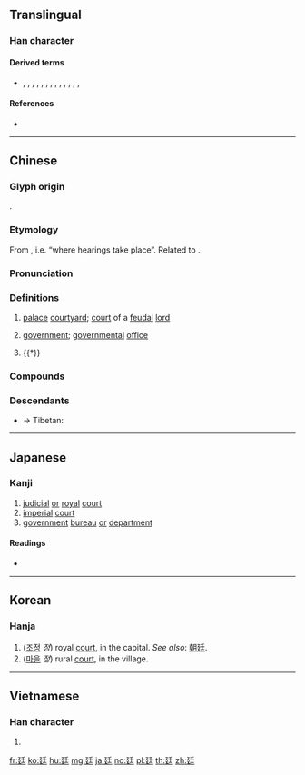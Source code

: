 {{character info/new}}
==Translingual==

===Han character===
{{Han char|rn=54|rad=廴|as=04|sn=7|four=12401|canj=NKHG|ids=⿺廴𡈼}}

====Derived terms====
* {{l|mul|挺}}, {{l|mul|庭}}, {{l|mul|艇}}, {{l|mul|霆}}, {{l|mul|蜓}}, {{l|mul|珽}}, {{l|mul|綎}}, {{l|mul|娗}}, {{l|mul|莛}}, {{l|mul|筳}}, {{l|mul|梃}}, {{l|mul|侹}}, {{l|mul|頲}}, {{l|mul|鋌}}

====References====
* {{Han ref|kx=0353.020|dkj=09571|dj=0667.010|hdz=10403.110|uh=5EF7|ud=24311|bh=A7CA|bd=42954}}

----

==Chinese==
{{zh-forms}}

===Glyph origin===
{{Han etym}}
{{Han compound|廴|𡈼|c1=s|c2=p|ls=psc}}.

===Etymology===
From {{och-l|聽|to hear}}, i.e. “where hearings take place”. Related to {{och-l|廳|hall}}.

===Pronunciation===
{{zh-pron
|m=tíng
|c=ting4
|md=dìng
|mn=têng/xm,zz:thêng
|mn-t=têng5
|w=3din
|mc=y
|oc=y
|cat=n
}}

===Definitions===
{{zh-hanzi}}

# {{lb|zh|historical}} [[palace]] [[courtyard]]; [[court]] of a [[feudal]] [[lord]]
# {{lb|zh|historical}} [[government]]; [[governmental]] [[office]]
# {{†}} {{zh-alt-form|庭|[[courtyard]]}}

===Compounds===
{{zh-der|廷諍|二朝廷|廟廷|廷辱|小朝廷|徑廷|廷魁|廷試|廷杖|廷掾|廷對|廷尉|廷爭面折|宮廷|內廷|清廷|朝廷|教廷|面折廷爭|阿根廷|銓廷}}

===Descendants===
* → Tibetan: {{l|bo|ཐིང||government department or office at the provincial level}}

----

==Japanese==

===Kanji===
{{ja-kanji|grade=c|rs=廴04}}

# [[judicial]] [[or]] [[royal]] [[court]]
# [[imperial]] [[court]]
# [[government]] [[bureau]] [[or]] [[department]]

====Readings====
* {{ja-readings|on=[[てい]] (tei)|kun=[[にわ]] (niwa)}}

----

==Korean==

===Hanja===
{{ko-hanja|hangeul=정|rv=jeong|mr=chŏng}}

# ([[조정]] ''정'') royal [[court]], in the capital. ''See also'': [[朝廷]]. 
# ([[마을]] ''정'') rural [[court]], in the village.

----

==Vietnamese==

===Han character===
{{vi-hantu|[[đình]]|rs=廴04}}

# {{defn|lang=vi|sort=廴04}}

[[fr:廷]]
[[ko:廷]]
[[hu:廷]]
[[mg:廷]]
[[ja:廷]]
[[no:廷]]
[[pl:廷]]
[[th:廷]]
[[zh:廷]]